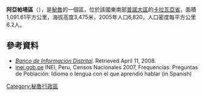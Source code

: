 '''阿亞帕塔區'''（{{lang-es|Distrito de Ayapata}}），是[[秘魯|秘魯]]的一個區，位於該國東南部[[普諾大區|普諾大區]]的[[卡拉瓦亞省|卡拉瓦亞省]]，面積1,091.61平方公里，海拔高度3,475米，2005年人口6,820，人口密度每平方公里6.2人。

==參考資料==
*''[https://web.archive.org/web/20080423164200/http://desa.inei.gob.pe/mapas/bid/ Banco de Información Distrital]''. Retrieved April 11, 2008.
*[https://web.archive.org/web/20130127005551/http://iinei.inei.gob.pe/iinei/RedatamCpv2007.asp?id=ResultadosCensales%3Fori%3DC inei.gob.pe] INEI, Peru, Censos Nacionales 2007, Frequencias: Preguntas de Población: Idioma o lengua con el que aprendió hablar (in Spanish)

{{coord|13|46|40|S|70|19|21|W|region:PE_type:city_source:kolossus-eswiki|display=title}}

{{Peru-geo-stub}}
[[Category:秘魯行政區|Category:秘魯行政區]]